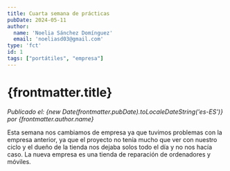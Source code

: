 ```yaml
---
title: Cuarta semana de prácticas
pubDate: 2024-05-11
author: 
  name: 'Noelia Sánchez Domínguez'
  email: 'noeliasd03@gmail.com'
type: 'fct'
id: 1
tags: ["portátiles", "empresa"]
---
```

# {frontmatter.title}
*Publicado el: {new Date(frontmatter.pubDate).toLocaleDateString('es-ES')} por {frontmatter.author.name}*

Esta semana nos cambiamos de empresa ya que tuvimos problemas con la empresa anterior, ya que el proyecto no tenía mucho que ver con nuestro ciclo y el dueño de la tienda nos dejaba solos todo el día y no nos hacía caso. La nueva empresa es una tienda de reparación de ordenadores y móviles.